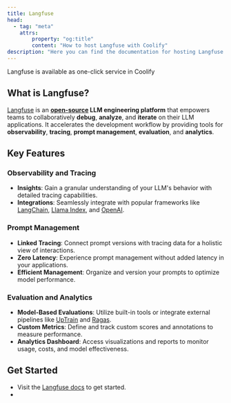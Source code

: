 ```yaml
---
title: Langfuse
head:
  - tag: "meta"
    attrs:
        property: "og:title"
        content: "How to host Langfuse with Coolify"
description: "Here you can find the documentation for hosting Langfuse with Coolify."
---
```



<Badge text="One-click setup." variant="note" size="large" />

Langfuse is available as one-click service in Coolify

## What is Langfuse?

[Langfuse](https://langfuse.com/) is an **[open-source](https://github.com/langfuse/langfuse) LLM engineering platform** that empowers teams to collaboratively **debug**, **analyze**, and **iterate** on their LLM applications. It accelerates the development workflow by providing tools for **observability**, **tracing**, **prompt management**, **evaluation**, and **analytics**.

## Key Features

### Observability and Tracing

- **Insights**: Gain a granular understanding of your LLM's behavior with detailed tracing capabilities.
- **Integrations**: Seamlessly integrate with popular frameworks like [LangChain](https://langfuse.com/docs/integrations/langchain), [Llama Index](https://langfuse.com/docs/integrations/llama-index), and [OpenAI](https://langfuse.com/docs/integrations/openai).

### Prompt Management

- **Linked Tracing**: Connect prompt versions with tracing data for a holistic view of interactions.
- **Zero Latency**: Experience prompt management without added latency in your applications.
- **Efficient Management**: Organize and version your prompts to optimize model performance.

### Evaluation and Analytics

- **Model-Based Evaluations**: Utilize built-in tools or integrate external pipelines like [UpTrain](https://langfuse.com/guides/cookbook/evaluation_with_uptrain) and [Ragas](https://langfuse.com/guides/cookbook/evaluation_of_rag_with_ragas).
- **Custom Metrics**: Define and track custom scores and annotations to measure performance.
- **Analytics Dashboard**: Access visualizations and reports to monitor usage, costs, and model effectiveness.

## Get Started

- Visit the [Langfuse docs](https://langfuse.com/docs) to get started.
- 

